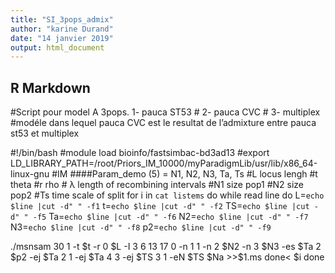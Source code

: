 ```yaml
---
title: "SI_3pops_admix"
author: "karine Durand"
date: "14 janvier 2019"
output: html_document
---
```


## R Markdown

#Script pour model A 3pops.  1- pauca ST53
#                            2- pauca CVC
#                            3- multiplex
#modéle dans lequel pauca CVC est le resultat de l'admixture entre pauca st53 et multiplex           

#!/bin/bash
#module load bioinfo/fastsimbac-bd3ad13
#export LD_LIBRARY_PATH=/root/Priors_IM_10000/myParadigmLib/usr/lib/x86_64-linux-gnu
#IM
####Param_demo (5) =  N1, N2, N3, Ta, Ts
#L locus lengh
#t theta
#r rho
# λ length of recombining intervals
#N1 size pop1
#N2 size pop2
#Ts time scale of split
for i in `cat listems`
do while read line 
do L=`echo $line |cut -d" " -f1`
t=`echo $line |cut -d" " -f2`
TS=`echo $line |cut -d" " -f5`
Ta=`echo $line |cut -d" " -f6`
N2=`echo $line |cut -d" " -f7`
N3=`echo $line |cut -d" " -f8`
p2=`echo $line |cut -d" " -f9`

  ./msnsam 30 1   -t $t -r 0 $L  -I 3 6 13 17 0  -n 1 1 -n 2 $N2 -n 3 $N3 -es $Ta 2 $p2 -ej $Ta 2 1 -ej $Ta 4 3 -ej $TS 3 1 -eN $TS $Na >>$1.ms
done< $i
done

